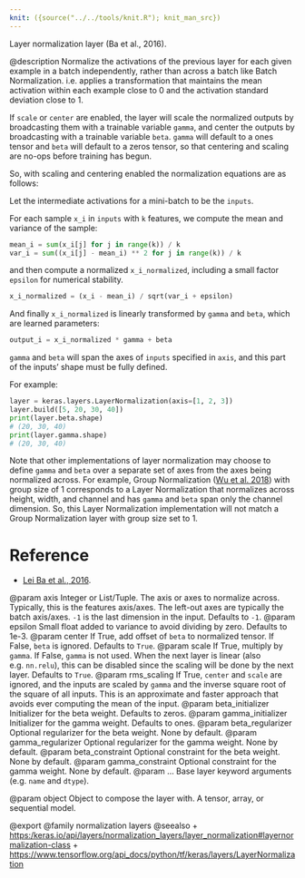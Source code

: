 ```yaml
---
knit: ({source("../../tools/knit.R"); knit_man_src})
---
```

Layer normalization layer (Ba et al., 2016).

@description
Normalize the activations of the previous layer for each given example in a
batch independently, rather than across a batch like Batch Normalization.
i.e. applies a transformation that maintains the mean activation within each
example close to 0 and the activation standard deviation close to 1.

If `scale` or `center` are enabled, the layer will scale the normalized
outputs by broadcasting them with a trainable variable `gamma`, and center
the outputs by broadcasting with a trainable variable `beta`. `gamma` will
default to a ones tensor and `beta` will default to a zeros tensor, so that
centering and scaling are no-ops before training has begun.

So, with scaling and centering enabled the normalization equations
are as follows:

Let the intermediate activations for a mini-batch to be the `inputs`.

For each sample `x_i` in `inputs` with `k` features, we compute the mean and
variance of the sample:

```python
mean_i = sum(x_i[j] for j in range(k)) / k
var_i = sum((x_i[j] - mean_i) ** 2 for j in range(k)) / k
```

and then compute a normalized `x_i_normalized`, including a small factor
`epsilon` for numerical stability.

```python
x_i_normalized = (x_i - mean_i) / sqrt(var_i + epsilon)
```

And finally `x_i_normalized ` is linearly transformed by `gamma` and `beta`,
which are learned parameters:

```python
output_i = x_i_normalized * gamma + beta
```

`gamma` and `beta` will span the axes of `inputs` specified in `axis`, and
this part of the inputs' shape must be fully defined.

For example:

```python
layer = keras.layers.LayerNormalization(axis=[1, 2, 3])
layer.build([5, 20, 30, 40])
print(layer.beta.shape)
# (20, 30, 40)
print(layer.gamma.shape)
# (20, 30, 40)
```

Note that other implementations of layer normalization may choose to define
`gamma` and `beta` over a separate set of axes from the axes being
normalized across. For example, Group Normalization
([Wu et al. 2018](https://arxiv.org/abs/1803.08494)) with group size of 1
corresponds to a Layer Normalization that normalizes across height, width,
and channel and has `gamma` and `beta` span only the channel dimension.
So, this Layer Normalization implementation will not match a Group
Normalization layer with group size set to 1.

# Reference
- [Lei Ba et al., 2016](https://arxiv.org/abs/1607.06450).

@param axis Integer or List/Tuple. The axis or axes to normalize across.
    Typically, this is the features axis/axes. The left-out axes are
    typically the batch axis/axes. `-1` is the last dimension in the
    input. Defaults to `-1`.
@param epsilon Small float added to variance to avoid dividing by zero.
    Defaults to 1e-3.
@param center If True, add offset of `beta` to normalized tensor. If False,
    `beta` is ignored. Defaults to `True`.
@param scale If True, multiply by `gamma`. If False, `gamma` is not used.
    When the next layer is linear (also e.g. `nn.relu`), this can be
    disabled since the scaling will be done by the next layer.
    Defaults to `True`.
@param rms_scaling If True, `center` and `scale` are ignored, and the
    inputs are scaled by `gamma` and the inverse square root
    of the square of all inputs. This is an approximate and faster
    approach that avoids ever computing the mean of the input.
@param beta_initializer Initializer for the beta weight. Defaults to zeros.
@param gamma_initializer Initializer for the gamma weight. Defaults to ones.
@param beta_regularizer Optional regularizer for the beta weight.
    None by default.
@param gamma_regularizer Optional regularizer for the gamma weight.
    None by default.
@param beta_constraint Optional constraint for the beta weight.
    None by default.
@param gamma_constraint Optional constraint for the gamma weight.
    None by default.
@param ... Base layer keyword arguments (e.g. `name` and `dtype`).

@param object Object to compose the layer with. A tensor, array, or sequential model.

@export
@family normalization layers
@seealso
+ <https:/keras.io/api/layers/normalization_layers/layer_normalization#layernormalization-class>
+ <https://www.tensorflow.org/api_docs/python/tf/keras/layers/LayerNormalization>
